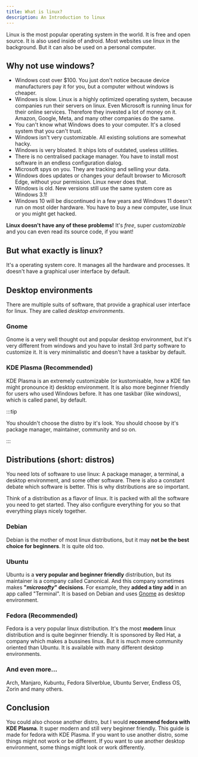 ```yaml
---
title: What is linux?
description: An Introduction to linux
---
```


Linux is the most popular operating system in the world. It is free and open source. It is also used inside of android. Most websites use linux in the background. But it can also be used on a personal computer.

## Why not use windows?

- Windows cost over $100. You just don't notice because device manufacturers pay it for you, but a computer without windows is cheaper.
- Windows is slow. Linux is a highly optimized operating system, because companies run their servers on linux. Even Microsoft is running linux for their online services. Therefore they invested a lot of money on it. Amazon, Google, Meta, and many other companies do the same.
- You can't know what Windows does to your computer. It's a closed system that you can't trust.
- Windows isn't very customizable. All existing solutions are somewhat hacky.
- Windows is very bloated. It ships lots of outdated, useless utilities.
- There is no centralised package manager. You have to install most software in an endless configuration dialog.
- Microsoft spys on you. They are tracking and selling your data.
- Windows does updates or changes your default browser to Microsoft Edge, without your permission. Linux never does that.
- Windows is old. New versions still use the same system core as Windows 3.1!
- Windows 10 will be discontinued in a few years and Windows 11 doesn't run on most older hardware. You have to buy a new computer, use linux or you might get hacked.

**Linux doesn't have any of these problems!** It's *free*, super *customizable* and you can even read its source code, if you want!

## But what exactly is linux?

It's a operating system core. It manages all the hardware and processes. It doesn't have a graphical user interface by default.

## Desktop environments

There are multiple suits of software, that provide a graphical user interface for linux. They are called *desktop environments*.

### Gnome

Gnome is a very well thought out and popular desktop environment, but it's very different from windows and you have to install 3rd party software to customize it. It is very minimalistic and doesn't have a taskbar by default.

### KDE Plasma (Recommended)

KDE Plasma is an extremely customizable (or kustomisable, how a KDE fan might pronounce it) desktop environment. It is also more beginner friendly for users who used Windows before. It has one taskbar (like windows), which is called panel, by default.

:::tip

You shouldn't choose the distro by it's look. You should choose by it's package manager, maintainer, community and so on.

:::

## Distributions (short: distros)

You need lots of software to use linux: A package manager, a terminal, a desktop environment, and some other software. There is also a constant debate which software is better. This is why distributions are so important.

Think of a distribution as a flavor of linux. It is packed with all the software you need to get started. They also configure everything for you so that everything plays nicely together.

### Debian

Debian is the mother of most linux distributions, but it may **not be the best choice for beginners**. It is quite old too.

### Ubuntu

Ubuntu is a **very popular and beginner friendly** distribution, but its maintainer is a company called Canonical. And this company sometimes makes **"*microsofty*" decisions**. For example, they **added a tiny add** in an app called "Terminal". It is based on Debian and uses [Gnome](#gnome) as desktop environment.

### Fedora (Recommended)

Fedora is a very popular linux distribution. It's the most **modern** linux distribution and is quite beginner friendly. It is sponsored by Red Hat, a company which makes a bussines linux. But it is much more community oriented than Ubuntu. It is available with many different desktop environments.

### And even more...

Arch, Manjaro, Kubuntu, Fedora Silverblue, Ubuntu Server, Endless OS, Zorin and many others.

## Conclusion

You could also choose another distro, but I would **recommend fedora with KDE Plasma**. It super modern and still very beginner friendly. This guide is made for fedora with KDE Plasma. If you want to use another distro, some things might not work or be different. If you want to use another desktop environment, some things might look or work differently.
